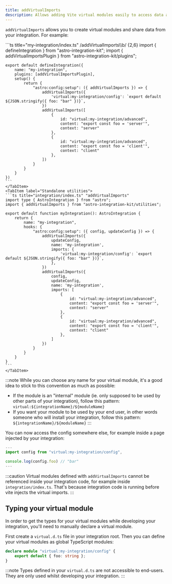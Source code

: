 ```yaml
---
title: addVirtualImports
description: Allows adding Vite virtual modules easily to access data across your integration.
---
```


`addVirtualImports` allows you to create virtual modules and share data from your integration. For example:

<Tabs>
    <TabItem label="Extended hooks">
    ```ts title="my-integration/index.ts" /addVirtualImports\\b/ {2,6}
    import { defineIntegration } from "astro-integration-kit";
    import { addVirtualImportsPlugin } from "astro-integration-kit/plugins";

    export default defineIntegration({
        name: "my-integration",
        plugins: [addVirtualImportsPlugin],
        setup() {
            return {
                "astro:config:setup": ({ addVirtualImports }) => {
                    addVirtualImports({
                        'virtual:my-integration/config': `export default ${JSON.stringify({ foo: "bar" })}`,
                    })
                    addVirtualImports([
                        {
                            id: "virtual:my-integration/advanced",
                            content: "export const foo = 'server'",
                            context: "server"
                        },
                        {
                            id: "virtual:my-integration/advanced",
                            content: "export const foo = 'client'",
                            context: "client"
                        },
                    ])
                }
            }
        }
    })
    ```
    </TabItem>
    <TabItem label="Standalone utilities">
    ```ts title="integration/index.ts" "addVirtualImports"
    import type { AstroIntegration } from "astro";
    import { addVirtualImports } from "astro-integration-kit/utilities";

    export default function myIntegration(): AstroIntegration {
        return {
            name: "my-integration",
            hooks: {
                "astro:config:setup": ({ config, updateConfig }) => {
                    addVirtualImports({
                        updateConfig,
                        name: 'my-integration',
                        imports: {
                            'virtual:my-integration/config': `export default ${JSON.stringify({ foo: "bar" })}`,
                        },
                    })
                    addVirtualImports({
                        config,
                        updateConfig,
                        name: 'my-integration',
                        imports: [
                            {
                                id: "virtual:my-integration/advanced",
                                content: "export const foo = 'server'",
                                context: "server"
                            },
                            {
                                id: "virtual:my-integration/advanced",
                                content: "export const foo = 'client'",
                                context: "client"
                            },
                        ]
                    })
                }
            }
        }
    }
    ```
    </TabItem>
</Tabs>

:::note
While you can choose any name for your virtual module, it's a good idea to stick to this convention as much as possible:

- If the module is an "internal" module (ie. only supposed to be used by other parts of your integration), follow this pattern: `virtual:${integrationName}/${moduleName}`
- If you want your module to be used by your end user, in other words someone who will install your integration, follow this pattern: `${integrationName}/${moduleName}`
::: 

You can now access the config somewhere else, for example inside a page injected by your integration:

```ts title="my-integration/src/pages/index.astro"
---
import config from "virtual:my-integration/config",

console.log(config.foo) // "bar"
---
```

:::caution
Virtual modules defined with `addVirtualImports` cannot be referenced inside your integration code, for example inside `integration/index.ts`. That's because integration code is running before vite injects the virtual imports.
:::

## Typing your virtual module

In order to get the types for your virtual modules while developing your integration, you'll need to manually declare a virtual module.

First create a `virtual.d.ts` file in your integration root. Then you can define your virtual modules as global TypeScript modules:

```ts title="my-integration/virtual.d.ts"
declare module "virtual:my-integration/config" {
    export default { foo: string };
}
```

:::note
Types defined in your `virtual.d.ts` are not accessible to end-users. They are only used whilst developing your integration.
:::
